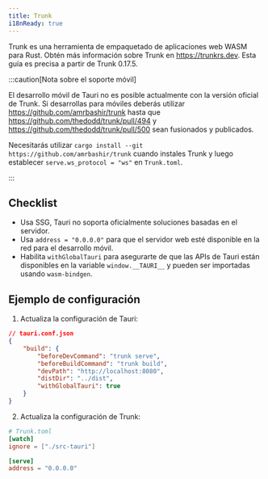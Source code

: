 ```yaml
---
title: Trunk
i18nReady: true
---
```


Trunk es una herramienta de empaquetado de aplicaciones web WASM para Rust. Obtén más información sobre Trunk en https://trunkrs.dev. Esta guía es precisa a partir de Trunk 0.17.5.

:::caution[Nota sobre el soporte móvil]

El desarrollo móvil de Tauri no es posible actualmente con la versión oficial de Trunk. Si desarrollas para móviles deberás utilizar https://github.com/amrbashir/trunk hasta que https://github.com/thedodd/trunk/pull/494 y https://github.com/thedodd/trunk/pull/500 sean fusionados y publicados.

Necesitarás utilizar `cargo install --git https://github.com/amrbashir/trunk` cuando instales Trunk y luego establecer `serve.ws_protocol = "ws"` en `Trunk.toml`.

:::

## Checklist

- Usa SSG, Tauri no soporta oficialmente soluciones basadas en el servidor.
- Usa `address = "0.0.0.0"` para que el servidor web esté disponible en la red para el desarrollo móvil.
- Habilita `withGlobalTauri` para asegurarte de que las APIs de Tauri están disponibles en la variable `window.__TAURI__` y pueden ser importadas usando `wasm-bindgen`.

## Ejemplo de configuración

1. Actualiza la configuración de Tauri:

```json
// tauri.conf.json
{
	"build": {
		"beforeDevCommand": "trunk serve",
		"beforeBuildCommand": "trunk build",
		"devPath": "http://localhost:8080",
		"distDir": "../dist",
		"withGlobalTauri": true
	}
}
```

2. Actualiza la configuración de Trunk:

```toml
# Trunk.toml
[watch]
ignore = ["./src-tauri"]

[serve]
address = "0.0.0.0"
```
